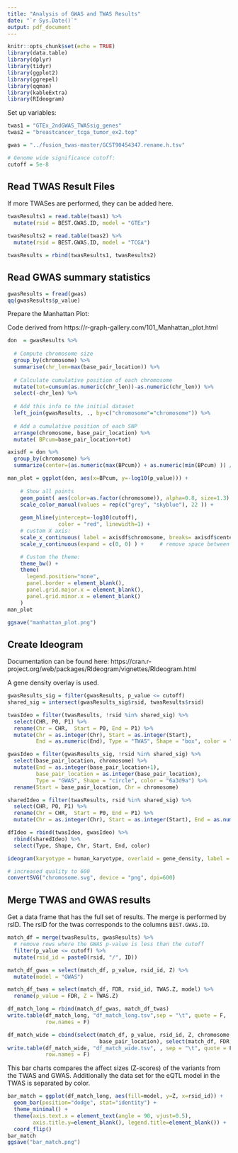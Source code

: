 ```yaml
---
title: "Analysis of GWAS and TWAS Results"
date: "`r Sys.Date()`"
output: pdf_document
---
```


```r
knitr::opts_chunk$set(echo = TRUE)
library(data.table)
library(dplyr)
library(tidyr)
library(ggplot2)
library(ggrepel)
library(qqman)
library(kableExtra)
library(RIdeogram)
```

Set up variables:

```r
twas1 = "GTEx_2ndGWAS_TWASsig_genes"
twas2 = "breastcancer_tcga_tumor_ex2.top"

gwas = "../fusion_twas-master/GCST90454347.rename.h.tsv"

# Genome wide significance cutoff:
cutoff = 5e-8
```


## Read TWAS Result Files

If more TWASes are performed, they can be added here.

```r
twasResults1 = read.table(twas1) %>%
  mutate(rsid = BEST.GWAS.ID, model = "GTEx")

twasResults2 = read.table(twas2) %>%
  mutate(rsid = BEST.GWAS.ID, model = "TCGA")

twasResults = rbind(twasResults1, twasResults2)
```

## Read GWAS summary statistics

```r
gwasResults = fread(gwas)
qq(gwasResults$p_value)
```

Prepare the Manhattan Plot:

Code derived from https://r-graph-gallery.com/101_Manhattan_plot.html

```r
don  = gwasResults %>% 
  
  # Compute chromosome size
  group_by(chromosome) %>% 
  summarise(chr_len=max(base_pair_location)) %>% 
  
  # Calculate cumulative position of each chromosome
  mutate(tot=cumsum(as.numeric(chr_len))-as.numeric(chr_len)) %>%
  select(-chr_len) %>%
  
  # Add this info to the initial dataset
  left_join(gwasResults, ., by=c("chromosome"="chromosome")) %>%
  
  # Add a cumulative position of each SNP
  arrange(chromosome, base_pair_location) %>%
  mutate( BPcum=base_pair_location+tot)

axisdf = don %>%
  group_by(chromosome) %>%
  summarize(center=(as.numeric(max(BPcum)) + as.numeric(min(BPcum) )) / 2 )

man_plot = ggplot(don, aes(x=BPcum, y=-log10(p_value))) +
    
    # Show all points
    geom_point( aes(color=as.factor(chromosome)), alpha=0.8, size=1.3) +
    scale_color_manual(values = rep(c("grey", "skyblue"), 22 )) +
    
    geom_hline(yintercept=-log10(cutoff), 
                color = "red", linewidth=1) +
    # custom X axis:
    scale_x_continuous( label = axisdf$chromosome, breaks= axisdf$center ) +
    scale_y_continuous(expand = c(0, 0) ) +     # remove space between plot area and x axis

    # Custom the theme:
    theme_bw() +
    theme( 
      legend.position="none",
      panel.border = element_blank(),
      panel.grid.major.x = element_blank(),
      panel.grid.minor.x = element_blank()
    )
man_plot

ggsave("manhattan_plot.png")
```

## Create Ideogram

Documentation can be found here:
https://cran.r-project.org/web/packages/RIdeogram/vignettes/RIdeogram.html

A gene density overlay is used.

```r
gwasResults_sig = filter(gwasResults, p_value <= cutoff)
shared_sig = intersect(gwasResults_sig$rsid, twasResults$rsid)

twasIdeo = filter(twasResults, !rsid %in% shared_sig) %>%
  select(CHR, P0, P1) %>%
  rename(Chr = CHR,  Start = P0, End = P1) %>%
  mutate(Chr = as.integer(Chr), Start = as.integer(Start), 
         End = as.numeric(End), Type = "TWAS", Shape = "box", color = "33a02c")

gwasIdeo = filter(gwasResults_sig, !rsid %in% shared_sig) %>%
  select(base_pair_location, chromosome) %>%
  mutate(End = as.integer(base_pair_location+1), 
         base_pair_location = as.integer(base_pair_location),
         Type = "GWAS", Shape = "circle", color = "6a3d9a") %>%
  rename(Start = base_pair_location, Chr = chromosome)

sharedIdeo = filter(twasResults, rsid %in% shared_sig) %>%
  select(CHR, P0, P1) %>%
  rename(Chr = CHR,  Start = P0, End = P1) %>%
  mutate(Chr = as.integer(Chr), Start = as.integer(Start), End = as.numeric(End), Type = "Both", Shape = "triangle", color = "ff7f00")

dfIdeo = rbind(twasIdeo, gwasIdeo) %>%
  rbind(sharedIdeo) %>%
  select(Type, Shape, Chr, Start, End, color)

ideogram(karyotype = human_karyotype, overlaid = gene_density, label = dfIdeo, label_type = "marker")

# increased quality to 600
convertSVG("chromosome.svg", device = "png", dpi=600)
```

## Merge TWAS and GWAS results

Get a data frame that has the full set of results. The merge is performed by rsID. 
The rsID for the twas corresponds to the columns `BEST.GWAS.ID`. 

```r
match_df = merge(twasResults, gwasResults) %>%
  # remove rows where the GWAS p-value is less than the cutoff
  filter(p_value <= cutoff) %>%
  mutate(rsid_id = paste0(rsid, "/", ID))
```

```r
match_df_gwas = select(match_df, p_value, rsid_id, Z) %>%
  mutate(model = "GWAS")

match_df_twas = select(match_df, FDR, rsid_id, TWAS.Z, model) %>%
  rename(p_value = FDR, Z = TWAS.Z)

df_match_long = rbind(match_df_gwas, match_df_twas)
write.table(df_match_long, "df_match_long.tsv",sep = "\t", quote = F, 
            row.names = F)

df_match_wide = cbind(select(match_df, p_value, rsid_id, Z, chromosome, 
                             base_pair_location), select(match_df, FDR, rsid_id, TWAS.Z, model))
write.table(df_match_wide, "df_match_wide.tsv", , sep = "\t", quote = F, 
            row.names = F)
```

This bar charts compares the affect sizes (Z-scores) of the variants from the 
TWAS and GWAS. Additionally the data set for the eQTL model in the TWAS is 
separated by color. 

```r
bar_match = ggplot(df_match_long, aes(fill=model, y=Z, x=rsid_id)) + 
  geom_bar(position="dodge", stat="identity") +
  theme_minimal() +
  theme(axis.text.x = element_text(angle = 90, vjust=0.5), 
        axis.title.y=element_blank(), legend.title=element_blank()) +
  coord_flip()
bar_match
ggsave("bar_match.png")
```


